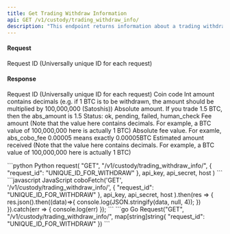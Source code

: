 ```yaml
---
title: Get Trading Withdraw Information
api: GET /v1/custody/trading_withdraw_info/ 
description: "This endpoint returns information about a trading withdraw request. It requires a valid request ID and returns details such as the coin code, amount, fee, and status of the request. The response also includes the estimated amount received after deducting the fee."
---
```

#### Request
<ParamField query="request_id" type="String" required>Request ID (Universally unique ID for each request)</ParamField>

#### Response 
<ResponseField name="request_id" type="String" >Request ID (Universally unique ID for each request)</ResponseField>
<ResponseField name="coin" type="String" >Coin code</ResponseField>
<ResponseField name="amount" type="Int" >Int amount contains decimals (e.g. if 1 BTC is to be withdrawn, the amount should be multiplied by 100,000,000 (Satoshis))</ResponseField>
<ResponseField name="abs_amount" type="String" >Absolute amount. If you trade 1.5 BTC, then the abs_amount is 1.5</ResponseField>
<ResponseField name="status" type="String" >Status: ok, pending, failed, human_check</ResponseField>
<ResponseField name="fee" type="Int" >Fee amount (Note that the value here contains decimals. For example, a BTC value of 100,000,000 here is actually 1 BTC)</ResponseField>
<ResponseField name="abs_fee" type="String" >Absolute fee value. For examle, abs_cobo_fee 0.00005 means exactly 0.00005BTC</ResponseField>
<ResponseField name="estimated_amount_received" type="Int" >Estimated amount received (Note that the value here contains decimals. For example, a BTC value of 100,000,000 here is actually 1 BTC)</ResponseField>

<RequestExample>
```python Python
request(
    "GET",
    "/v1/custody/trading_withdraw_info/",
    {
        "request_id": "UNIQUE_ID_FOR_WITHDRAW"
    },
    api_key, api_secret, host
)
```
```javascript JavaScript
coboFetch('GET', '/v1/custody/trading_withdraw_info/',
        {
            "request_id": "UNIQUE_ID_FOR_WITHDRAW"
        },
        api_key, api_secret, host
    ).then(res => {
        res.json().then((data)=>{
            console.log(JSON.stringify(data, null, 4));
        })
    }).catch(err => {
        console.log(err)
    });
```
```go Go
Request("GET", "/v1/custody/trading_withdraw_info/", map[string]string{
    "request_id": "UNIQUE_ID_FOR_WITHDRAW"
})
```
</RequestExample>

<ResponseExample>

</ResponseExample>
